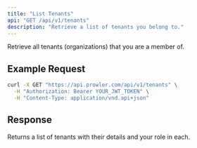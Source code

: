 ```yaml
---
title: "List Tenants"
api: "GET /api/v1/tenants"
description: "Retrieve a list of tenants you belong to."
---
```


Retrieve all tenants (organizations) that you are a member of.

## Example Request

```bash
curl -X GET "https://api.prowler.com/api/v1/tenants" \
  -H "Authorization: Bearer YOUR_JWT_TOKEN" \
  -H "Content-Type: application/vnd.api+json"
```

## Response

Returns a list of tenants with their details and your role in each.

